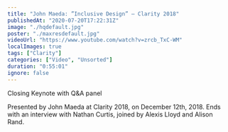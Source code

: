 ```yaml
---
title: "John Maeda: ”Inclusive Design” — Clarity 2018"
publishedAt: "2020-07-20T17:22:31Z"
image: "./hqdefault.jpg"
poster: "./maxresdefault.jpg"
videoUrl: "https://www.youtube.com/watch?v=zrcb_TxC-WM"
localImages: true
tags: ["Clarity"]
categories: ["Video", "Unsorted"]
duration: "0:55:01"
ignore: false
---
```


Closing Keynote with Q&A panel

Presented by John Maeda at Clarity 2018, on December 12th, 2018. Ends with an interview with Nathan Curtis, joined by Alexis Lloyd and Alison Rand.
